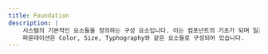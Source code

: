 ```yaml
---
title: Foundation
description: |
    시스템의 기본적인 요소들을 정의하는 구성 요소입니다. 이는 컴포넌트의 기초가 되며 일관성과 재사용성을 제공하는 데 중요한 역할을 합니다.
    파운데이션은 Color, Size, Typhography와 같은 요소들로 구성되어 있습니다.
---
```


<FoundationList>
    <FoundationCard
        title="Color"
        description="컬러 토큰은 브랜드의 정체성과 사용자 경험을 지원하는 다양한 색상을 정의합니다."
        imageUrl="https://statics.goorm.io/gds/docs/foundation/introduction/color.svg"
        href="foundation/color"
    />
    <FoundationCard
        title="Size"
        description="요소의 크기, 여백과 관련된 값을 정의하여 일관된 디자인을 유지하는 데 도움을 줍니다."
        imageUrl="https://statics.goorm.io/gds/docs/foundation/introduction/size.svg"
        href="foundation/size"
    />
    <FoundationCard
        title="Typography"
        description="텍스트의 스타일과 형식을 정의하여 일관된 글꼴 사용과 가독성을 보장합니다."
        imageUrl="https://statics.goorm.io/gds/docs/foundation/introduction/typography.svg"
        href="foundation/typography"
    />
</FoundationList>

